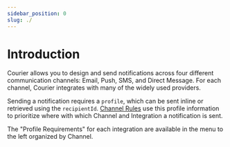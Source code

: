```yaml
---
sidebar_position: 0
slug: ./
---
```


# Introduction

Courier allows you to design and send notifications across four different communication channels: Email, Push, SMS, and Direct Message. For each channel, Courier integrates with many of the widely used providers.

Sending a notification requires a `profile`, which can be sent inline or retrieved using the `recipientId`. [Channel Rules](../../reference/vocabulary.mdx#channel-rules) use this profile information to prioritize where with which Channel and Integration a notification is sent.

The "Profile Requirements" for each integration are available in the menu to the left organized by Channel.
